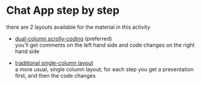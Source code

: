 # Chat App step by step

there are 2 layouts available for the material in this activity

- [dual-column scrolly-coding](/backend-flask-chatapp/scrollycoding) (preferred)  
  you'll get comments on the left hand side and code changes on the right hand side

- [traditional single-column layout](/backend-flask-chatapp/singlecolumn)  
  a more usual, single column layout; for each step you get a presentation first, and then the code changes
